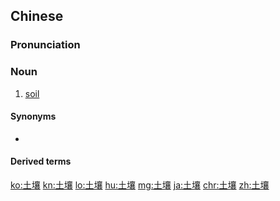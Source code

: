 ==Chinese==
{{zh-forms}}

===Pronunciation===
{{zh-pron
|m=tǔrǎng
|c=tou2 joeng6
|mn=qz,tp,xm:thó͘-lióng/twvk,zz:thó͘-jiáng/kh:thó͘-jióng
|ma=Zh-turang.ogg
|cat=n
}}

===Noun===
{{zh-noun}}

# [[soil]]

====Synonyms====
* {{qualifier|Min Nan}} {{zh-l|塗壤|tr=thô͘-jióng, thô͘-lióng, thô͘-jiáng}}

====Derived terms====
{{zh-der|土壤肥度|土壤肥力|土壤肥沃|土壤污染|土壤學}}

{{zh-cat|Intermediate}}

[[ko:土壤]]
[[kn:土壤]]
[[lo:土壤]]
[[hu:土壤]]
[[mg:土壤]]
[[ja:土壤]]
[[chr:土壤]]
[[zh:土壤]]
